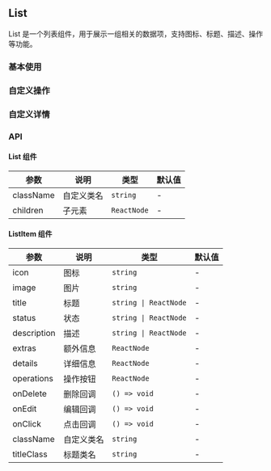 
## List

List 是一个列表组件，用于展示一组相关的数据项，支持图标、标题、描述、操作等功能。

### 基本使用

<DemoBlock title="List 基本用法" description="展示 List 组件的基本用法，包括列表项的基本信息展示">
  <Basic />
</DemoBlock>

### 自定义操作

<DemoBlock title="List 带操作" description="展示 List 组件带操作按钮的用法">
  <WithOperations />
</DemoBlock>

### 自定义详情

<DemoBlock title="List 详细信息" description="展示 List 组件带详细信息的用法">
  <WithDetails />
</DemoBlock>

### API

#### List 组件

| 参数      | 说明       | 类型        | 默认值 |
| --------- | ---------- | ----------- | ------ |
| className | 自定义类名 | `string`    | -      |
| children  | 子元素     | `ReactNode` | -      |

#### ListItem 组件

| 参数        | 说明       | 类型                  | 默认值 |
| ----------- | ---------- | --------------------- | ------ |
| icon        | 图标       | `string`              | -      |
| image       | 图片       | `string`              | -      |
| title       | 标题       | `string \| ReactNode` | -      |
| status      | 状态       | `string \| ReactNode` | -      |
| description | 描述       | `string \| ReactNode` | -      |
| extras      | 额外信息   | `ReactNode`           | -      |
| details     | 详细信息   | `ReactNode`           | -      |
| operations  | 操作按钮   | `ReactNode`           | -      |
| onDelete    | 删除回调   | `() => void`          | -      |
| onEdit      | 编辑回调   | `() => void`          | -      |
| onClick     | 点击回调   | `() => void`          | -      |
| className   | 自定义类名 | `string`              | -      |
| titleClass  | 标题类名   | `string`              | -      |
